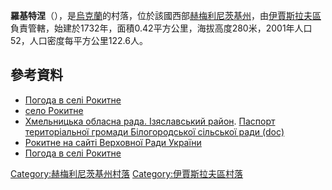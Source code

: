 {{coord|49|57|17|N|26|38|24|E|scale:100000|display=title}}

'''羅基特涅'''（{{lang-uk|Рокитне}}），是[[烏克蘭|烏克蘭]]的村落，位於該國西部[[赫梅利尼茨基州|赫梅利尼茨基州]]，由[[伊賈斯拉夫區|伊賈斯拉夫區]]負責管轄，始建於1732年，面積0.42平方公里，海拔高度280米，2001年人口52，人口密度每平方公里122.6人。

==參考資料==
*[http://weather.in.ua/ua/hmel'nickaja/22663 Погода в селі Рокитне] {{Wayback|url=http://weather.in.ua/ua/hmel%27nickaja/22663 |date=20111220080435 }}
*[http://gska2.rada.gov.ua/pls/z7502/A005?rdat1=24.09.2010&rf7571=35937 село Рокитне]{{dead link|date=2018年4月 |bot=InternetArchiveBot |fix-attempted=yes }}
* [https://web.archive.org/web/20160306105422/http://oblrada.km.ua/district/show/15 Хмельницька обласна рада. Ізяславський район]. [https://web.archive.org/web/20160305082424/http://oblrada.km.ua/userfiles/%D0%9F%D0%B0%D1%81%D0%BF%D0%BE%D1%80%D1%82%20%D0%91%D1%96%D0%BB%D0%BE%D0%B3%D0%BE%D1%80%D0%BE%D0%B4%D0%BA%D0%B0_2011.doc Паспорт територіальної громади Білогородської сільської ради (doc)]
* [http://gska2.rada.gov.ua/pls/z7502/A005?rdat1=20.10.2003&rf7571=35937 Рокитне на сайті Верховної Ради України]{{dead link|date=2018年4月 |bot=InternetArchiveBot |fix-attempted=yes }}
* [http://weather.in.ua/ua/hmel%27nickaja/22663 Погода в селі Рокитне] {{Wayback|url=http://weather.in.ua/ua/hmel%27nickaja/22663 |date=20111220080435 }}

{{DEFAULTSORT:Рокитне}}
[[Category:赫梅利尼茨基州村落|Category:赫梅利尼茨基州村落]]
[[Category:伊賈斯拉夫區村落|Category:伊賈斯拉夫區村落]]


{{Khmelnytskyi-geo-stub}}
